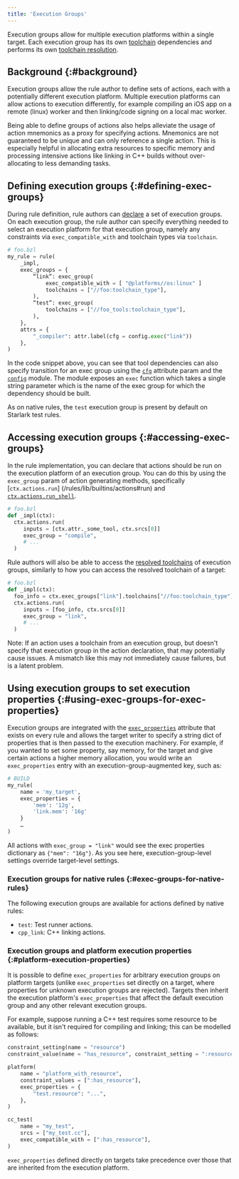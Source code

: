 ```yaml
---
title: 'Execution Groups'
---
```


Execution groups allow for multiple execution platforms within a single target.
Each execution group has its own [toolchain](/versions/8.0.0/extending/toolchains) dependencies and
performs its own [toolchain resolution](/versions/8.0.0/extending/toolchains#toolchain-resolution).

## Background {:#background}

Execution groups allow the rule author to define sets of actions, each with a
potentially different execution platform. Multiple execution platforms can allow
actions to execution differently, for example compiling an iOS app on a remote
(linux) worker and then linking/code signing on a local mac worker.

Being able to define groups of actions also helps alleviate the usage of action
mnemonics as a proxy for specifying actions. Mnemonics are not guaranteed to be
unique and can only reference a single action. This is especially helpful in
allocating extra resources to specific memory and processing intensive actions
like linking in C++ builds without over-allocating to less demanding tasks.

## Defining execution groups {:#defining-exec-groups}

During rule definition, rule authors can
[declare](/versions/8.0.0/rules/lib/globals/bzl#exec_group)
a set of execution groups. On each execution group, the rule author can specify
everything needed to select an execution platform for that execution group,
namely any constraints via `exec_compatible_with` and toolchain types via
`toolchain`.

```python
# foo.bzl
my_rule = rule(
    _impl,
    exec_groups = {
        “link”: exec_group(
            exec_compatible_with = [ "@platforms//os:linux" ]
            toolchains = ["//foo:toolchain_type"],
        ),
        “test”: exec_group(
            toolchains = ["//foo_tools:toolchain_type"],
        ),
    },
    attrs = {
        "_compiler": attr.label(cfg = config.exec("link"))
    },
)
```

In the code snippet above, you can see that tool dependencies can also specify
transition for an exec group using the
[`cfg`](/versions/8.0.0/rules/lib/toplevel/attr#label)
attribute param and the
[`config`](/versions/8.0.0/rules/lib/toplevel/config)
module. The module exposes an `exec` function which takes a single string
parameter which is the name of the exec group for which the dependency should be
built.

As on native rules, the `test` execution group is present by default on Starlark
test rules.

## Accessing execution groups {:#accessing-exec-groups}

In the rule implementation, you can declare that actions should be run on the
execution platform of an execution group. You can do this by using the `exec_group`
param of action generating methods, specifically [`ctx.actions.run`]
(/rules/lib/builtins/actions#run) and
[`ctx.actions.run_shell`](/versions/8.0.0/rules/lib/builtins/actions#run_shell).

```python
# foo.bzl
def _impl(ctx):
  ctx.actions.run(
     inputs = [ctx.attr._some_tool, ctx.srcs[0]]
     exec_group = "compile",
     # ...
  )
```

Rule authors will also be able to access the [resolved toolchains](/versions/8.0.0/extending/toolchains#toolchain-resolution)
of execution groups, similarly to how you
can access the resolved toolchain of a target:

```python
# foo.bzl
def _impl(ctx):
  foo_info = ctx.exec_groups["link"].toolchains["//foo:toolchain_type"].fooinfo
  ctx.actions.run(
     inputs = [foo_info, ctx.srcs[0]]
     exec_group = "link",
     # ...
  )
```

Note: If an action uses a toolchain from an execution group, but doesn't specify
that execution group in the action declaration, that may potentially cause
issues. A mismatch like this may not immediately cause failures, but is a latent
problem.

## Using execution groups to set execution properties {:#using-exec-groups-for-exec-properties}

Execution groups are integrated with the
[`exec_properties`](/versions/8.0.0/reference/be/common-definitions#common-attributes)
attribute that exists on every rule and allows the target writer to specify a
string dict of properties that is then passed to the execution machinery. For
example, if you wanted to set some property, say memory, for the target and give
certain actions a higher memory allocation, you would write an `exec_properties`
entry with an execution-group-augmented key, such as:

```python
# BUILD
my_rule(
    name = 'my_target',
    exec_properties = {
        'mem': '12g',
        'link.mem': '16g'
    }
    …
)
```

All actions with `exec_group = "link"` would see the exec properties
dictionary as `{"mem": "16g"}`. As you see here, execution-group-level
settings override target-level settings.

### Execution groups for native rules {:#exec-groups-for-native-rules}

The following execution groups are available for actions defined by native rules:

* `test`: Test runner actions.
* `cpp_link`: C++ linking actions.

### Execution groups and platform execution properties {:#platform-execution-properties}

It is possible to define `exec_properties` for arbitrary execution groups on
platform targets (unlike `exec_properties` set directly on a target, where
properties for unknown execution groups are rejected). Targets then inherit the
execution platform's `exec_properties` that affect the default execution group
and any other relevant execution groups.

For example, suppose running a C++ test requires some resource to be available,
but it isn't required for compiling and linking; this can be modelled as
follows:

```python
constraint_setting(name = "resource")
constraint_value(name = "has_resource", constraint_setting = ":resource")

platform(
    name = "platform_with_resource",
    constraint_values = [":has_resource"],
    exec_properties = {
        "test.resource": "...",
    },
)

cc_test(
    name = "my_test",
    srcs = ["my_test.cc"],
    exec_compatible_with = [":has_resource"],
)
```

`exec_properties` defined directly on targets take precedence over those that
are inherited from the execution platform.
